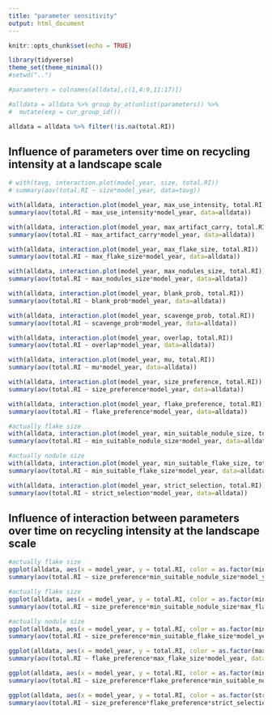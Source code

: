 ```yaml
---
title: "parameter sensitivity"
output: html_document
---
```


```r
knitr::opts_chunk$set(echo = TRUE)

library(tidyverse)
theme_set(theme_minimal())
#setwd("..")

#parameters = colnames(alldata[,c(1,4:9,11:17)])

#alldata = alldata %>% group_by_at(unlist(parameters)) %>%
#  mutate(exp = cur_group_id())

alldata = alldata %>% filter(!is.na(total.RI))

```

## Influence of parameters over time on recycling intensity at a landscape scale

```r

# with(tavg, interaction.plot(model_year, size, total.RI))
# summary(aov(total.RI ~ size*model_year, data=tavg))

with(alldata, interaction.plot(model_year, max_use_intensity, total.RI))
summary(aov(total.RI ~ max_use_intensity*model_year, data=alldata))

with(alldata, interaction.plot(model_year, max_artifact_carry, total.RI))
summary(aov(total.RI ~ max_artifact_carry*model_year, data=alldata))

with(alldata, interaction.plot(model_year, max_flake_size, total.RI))
summary(aov(total.RI ~ max_flake_size*model_year, data=alldata))

with(alldata, interaction.plot(model_year, max_nodules_size, total.RI))
summary(aov(total.RI ~ max_nodules_size*model_year, data=alldata))

with(alldata, interaction.plot(model_year, blank_prob, total.RI))
summary(aov(total.RI ~ blank_prob*model_year, data=alldata))

with(alldata, interaction.plot(model_year, scavenge_prob, total.RI))
summary(aov(total.RI ~ scavenge_prob*model_year, data=alldata))

with(alldata, interaction.plot(model_year, overlap, total.RI)) 
summary(aov(total.RI ~ overlap*model_year, data=alldata))

with(alldata, interaction.plot(model_year, mu, total.RI))
summary(aov(total.RI ~ mu*model_year, data=alldata))

with(alldata, interaction.plot(model_year, size_preference, total.RI))
summary(aov(total.RI ~ size_preference*model_year, data=alldata))

with(alldata, interaction.plot(model_year, flake_preference, total.RI))
summary(aov(total.RI ~ flake_preference*model_year, data=alldata))

#actually flake size
with(alldata, interaction.plot(model_year, min_suitable_nodule_size, total.RI))
summary(aov(total.RI ~ min_suitable_nodule_size*model_year, data=alldata))

#actually nodule size
with(alldata, interaction.plot(model_year, min_suitable_flake_size, total.RI))
summary(aov(total.RI ~ min_suitable_flake_size*model_year, data=alldata))

with(alldata, interaction.plot(model_year, strict_selection, total.RI))
summary(aov(total.RI ~ strict_selection*model_year, data=alldata))


```

## Influence of interaction between parameters over time on recycling intensity at the landscape scale
```r

#actually flake size
ggplot(alldata, aes(x = model_year, y = total.RI, color = as.factor(min_suitable_nodule_size))) + facet_grid(~size_preference, labeller=label_both) + geom_smooth(se=F)
summary(aov(total.RI ~ size_preference*min_suitable_nodule_size*model_year, data=alldata))

#actually flake size
ggplot(alldata, aes(x = model_year, y = total.RI, color = as.factor(min_suitable_nodule_size))) + facet_grid(max_flake_size~size_preference, labeller=label_both) + geom_smooth(se=F)
summary(aov(total.RI ~ size_preference*min_suitable_nodule_size*max_flake_size*model_year, data=alldata))

#actually nodule size
ggplot(alldata, aes(x = model_year, y = total.RI, color = as.factor(min_suitable_flake_size))) + facet_grid(~size_preference, labeller=label_both) + geom_smooth(se=F)
summary(aov(total.RI ~ size_preference*min_suitable_flake_size*model_year, data=alldata))

ggplot(alldata, aes(x = model_year, y = total.RI, color = as.factor(max_flake_size))) + facet_grid(~flake_preference, labeller=label_both) + geom_smooth(se=F)
summary(aov(total.RI ~ flake_preference*max_flake_size*model_year, data=alldata))

ggplot(alldata, aes(x = model_year, y = total.RI, color = as.factor(min_suitable_nodule_size))) + facet_grid(size_preference~flake_preference, labeller=label_both) + geom_smooth(se=F)
summary(aov(total.RI ~ size_preference*flake_preference*min_suitable_nodule_size*model_year, data=alldata))

ggplot(alldata, aes(x = model_year, y = total.RI, color = as.factor(strict_selection))) + facet_grid(size_preference~flake_preference, labeller=label_both) + geom_smooth(se=F)
summary(aov(total.RI ~ size_preference*flake_preference*strict_selection*model_year, data=alldata))

```
